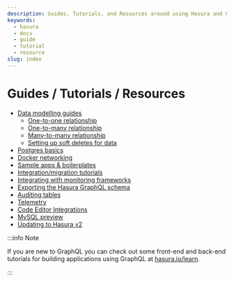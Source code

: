 ```yaml
---
description: Guides, Tutorials, and Resources around using Hasura and GraphQL
keywords:
  - hasura
  - docs
  - guide
  - tutorial
  - resource
slug: index
---
```


# Guides / Tutorials / Resources

- [Data modelling guides](/graphql/core/guides/data-modelling/index.mdx)
  - [One-to-one relationship](/graphql/core/guides/data-modelling/one-to-one.mdx)
  - [One-to-many relationship](/graphql/core/guides/data-modelling/one-to-many.mdx)
  - [Many-to-many relationship](/graphql/core/guides/data-modelling/many-to-many.mdx)
  - [Setting up soft deletes for data](/graphql/core/guides/data-modelling/soft-deletes.mdx)
- [Postgres basics](/graphql/core/guides/postgres/index.mdx)
- [Docker networking](/graphql/core/guides/docker-networking.mdx)
- [Sample apps & boilerplates](/graphql/core/guides/sample-apps.mdx)
- [Integration/migration tutorials](/graphql/core/guides/integrations/index.mdx)
- [Integrating with monitoring frameworks](/graphql/core/guides/monitoring.mdx)
- [Exporting the Hasura GraphQL schema](/graphql/core/guides/export-graphql-schema.mdx)
- [Auditing tables](/graphql/core/guides/auditing-tables.mdx)
- [Telemetry](/graphql/core/guides/telemetry.mdx)
- [Code Editor Integrations](/graphql/core/guides/code-editor-integrations/index.mdx)
- [MySQL preview](/graphql/core/guides/mysql-preview.mdx)
- [Updating to Hasura v2](/graphql/core/guides/upgrade-hasura-v2.mdx)

:::info Note

If you are new to GraphQL you can check out some front-end and back-end
tutorials for building applications using GraphQL at
[hasura.io/learn](https://hasura.io/learn/).

:::